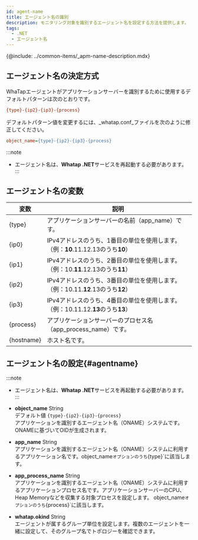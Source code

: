 ```yaml
---
id: agent-name
title: エージェント名の識別
description: モニタリング対象を識別するエージェント名を設定する方法を提供します。
tags:
  - .NET
  - エージェント名
---
```


{@include: ../common-items/_apm-name-description.mdx}

## エージェント名の決定方式

WhaTapエージェントがアプリケーションサーバーを識別するために使用するデフォルトパターンは次のとおりです。

```ini title='기본 패턴'
{type}-{ip2}-{ip3}-{process}
```

デフォルトパターン値を変更するには、_whatap.conf_ファイルを次のように修正してください。

```ini title='whatap.conf'
object_name={type}-{ip2}-{ip3}-{process}
```

:::note

-   エージェント名は、**Whatap .NET**サービスを再起動する必要があります。 
:::

## エージェント名の変数

| 変数         | 説明                                                                      |
| ---------- | ----------------------------------------------------------------------- |
| {type}     | アプリケーションサーバーの名前（app_name）です。                                            |
| {ip0}      | IPv4アドレスのうち、1番目の単位を使用します。（例：**10**.11.12.13のうち**10**）                   |
| {ip1}      | IPv4アドレスのうち、2番目の単位を使用します。（例：10.**11**.12.13のうち**11**）                   |
| {ip2}      | IPv4アドレスのうち、3番目の単位を使用します。（例：10.11.**12**.13のうち**12**）                   |
| {ip3}      | IPv4アドレスのうち、4番目の単位を使用します。（例：10.11.12.**13**のうち**13**）                   |
| {process}  | アプリケーションサーバーのプロセス名（app_process_name）です。                                 |
| {hostname} | ホスト名です。                                                                 |

## エージェント名の設定{#agentname}

:::note

-   エージェント名は、**Whatap .NET**サービスを再起動する必要があります。 
:::

-   **object_name** <span class='type'>String</span><br/>
    デフォルト値 `{type}-{ip2}-{ip3}-{process}`<br/>
    アプリケーションを識別するエージェント名（ONAME）システムです。ONAMEに基づいてOIDが生成されます。

-   **app_name** <span class='type'>String</span><br/>
    アプリケーションを識別するエージェント名（ONAME）システムに利用するアプリケーション名です。object_name`オプションのうち`{type}\`に該当します。

-   **app_process_name** <span class='type'>String</span><br/>
    アプリケーションを識別するエージェント名（ONAME）システムに利用するアプリケーションプロセス名です。アプリケーションサーバーのCPU、Heap Memoryなどを収集する対象プロセスを設定します。 object_name`オプションのうち`{process}\`に該当します。

-   **whatap.okind** <span class='type'>String</span><br/>
     エージェントが属するグループ単位を設定します。複数のエージェントを一緒に設定して、そのグループ名でトポロジーを確認できます。
